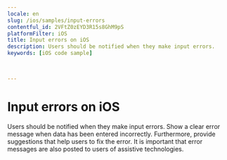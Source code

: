 ```yaml
---
locale: en
slug: /ios/samples/input-errors
contentful_id: 2VFtZ0zEYD3R15s8GhM9pS
platformFilter: iOS
title: Input errors on iOS
description: Users should be notified when they make input errors.
keywords: [iOS code sample]


	
---
```


# Input errors on iOS

Users should be notified when they make input errors. Show a clear error message when data has been entered incorrectly. Furthermore, provide suggestions that help users to fix the error. It is important that error messages are also posted to users of assistive technologies.

<CodeSample id="input-errors" locale="en" platform="ios"/>